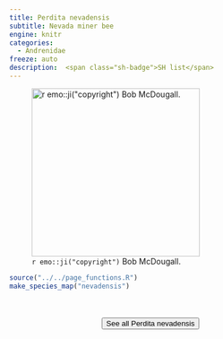 ```yaml
---
title: Perdita nevadensis
subtitle: Nevada miner bee
engine: knitr
categories:
  - Andrenidae
freeze: auto
description:  <span class="sh-badge">SH list</span>
---
```

![`r emo::ji("copyright")` Bob McDougall.](https://inaturalist-open-data.s3.amazonaws.com/photos/292056082/large.jpeg){height=300}





```r
source("../../page_functions.R")
make_species_map("nevadensis")
```
<br><br>
<center>


<a href="https://inaturalist.ca/observations?place_id=any&quality_grade=research&subview=map&taxon_id=458984"><button type="button" class="btn btn-secondary">See all Perdita nevadensis <i class="fa-solid fa-arrow-up-right-from-square"></i> </button></a>
</center>
